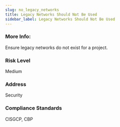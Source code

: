 ```yaml
---
slug: no_legacy_networks
title: Legacy Networks Should Not Be Used
sidebar_label: Legacy Networks Should Not Be Used
---
```


### More Info:

Ensure legacy networks do not exist for a project.

### Risk Level

Medium

### Address

Security

### Compliance Standards

CISGCP, CBP


